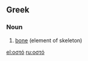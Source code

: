 ==Greek==

===Noun===
{{el-noun|n|ostó|οστά|ostá}}

#[[bone]] (element of skeleton)

[[el:οστό]]
[[ru:οστό]]
